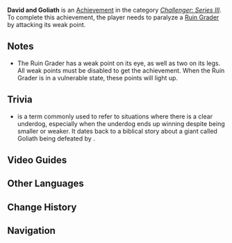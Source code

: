 {{Achievement Infobox
|title        = 
|id           = 82073
|order id     = 2073
|category     = Challenger: Series III
|description  = Paralyze a [[Ruin Grader]] by attacking its weak point.
|requirements = 
|primogems    = 5
|tracking     = 
|topic        = Ruin Grader
}}
'''David and Goliath''' is an [[Achievement]] in the category ''[[Challenger: Series III]]''. To complete this achievement, the player needs to paralyze a [[Ruin Grader]] by attacking its weak point.

==Notes==
* The Ruin Grader has a weak point on its eye, as well as two on its legs. All weak points must be disabled to get the achievement. When the Ruin Grader is in a vulnerable state, these points will light up.

==Trivia==
* {{w|Goliath#Modern_usage of "David and Goliath"|"David and Goliath"}} is a term commonly used to refer to situations where there is a clear underdog, especially when the underdog ends up winning despite being smaller or weaker. It dates back to a biblical story about a giant called Goliath being defeated by {{w|David}}.

==Video Guides==
{{EVT
|video1   = Ldiuic8A57g
|caption1 = "David and Goliath" Achievement Guide
}}

==Other Languages==
{{Other Languages
|en      = David and Goliath
|zhs     = 歌利亚
|zhs_rm  = Gēlìyǎ
|zht     = 歌利亞
|zht_rm  = Gēlìyǎ
|zh_tl   = Goliath
|ja      = ゴリアテ
|ja_rm   = Goriate
|ja_tl   = Goliath
|ko      = 골리앗
|ko_rm   = Golliat
|ko_tl   = Goliath
|es      = Goliath
|es_tl   = Goliath
|fr      = David et Goliath
|fr_tl   = David and Goliath
|ru      = Давид и Голиаф
|ru_tl   = David and Goliath
|th      = David และ Goliath
|th_rm   = 
|th_tl   = 
|vi      = David và Goliath
|vi_tl   = 
|de      = Goliath
|de_tl   = Goliath
|id      = Goliat
|id_tl   = Goliath
|pt      = Golias
|pt_tl   = Goliath
}}

==Change History==
{{Change History|1.2}}
<!--
==References==
{{Reflist}}
-->
==Navigation==
{{Achievement Navbox|Challenger: Series III}}